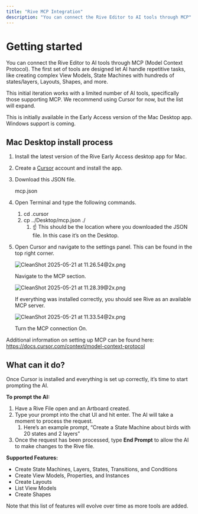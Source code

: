 ```yaml
---
title: "Rive MCP Integration"
description: "You can connect the Rive Editor to AI tools through MCP"
---
```


# **Getting started**

You can connect the Rive Editor to AI tools through MCP (Model Context Protocol). The first set of tools are designed let AI handle repetitive tasks, like creating complex View Models, State Machines with hundreds of states/layers, Layouts, Shapes, and more.

This initial iteration works with a limited number of AI tools, specifically those supporting MCP. We recommend using Cursor for now, but the list will expand.

This is initially available in the Early Access version of the Mac Desktop app. Windows support is coming.

## **Mac Desktop install process**

1. Install the latest version of the Rive Early Access desktop app for Mac.
2. Create a [Cursor](https://www.cursor.com/) account and install the app.
3. Download this JSON file.

   mcp.json
4. Open Terminal and type the following commands.
   1. cd .cursor
   2. cp ../Desktop/mcp.json ./
      1. ☝️ This should be the location where you downloaded the JSON file. In this case it’s on the Desktop.
5. Open Cursor and navigate to the settings panel. This can be found in the top right corner.

   ![CleanShot 2025-05-21 at 11.26.54@2x.png](/images/CleanShot2025-05-21at11.26.54@2x.png)

   Navigate to the MCP section.

   ![CleanShot 2025-05-21 at 11.28.39@2x.png](/images/CleanShot2025-05-21at11.28.39@2x.png)

   If everything was installed correctly, you should see Rive as an available MCP server.

   ![CleanShot 2025-05-21 at 11.33.54@2x.png](/images/CleanShot2025-05-21at11.33.54@2x.png)

   Turn the MCP connection On.

Additional information on setting up MCP can be found here: https://docs.cursor.com/context/model-context-protocol

## **What can it do?**

Once Cursor is installed and everything is set up correctly, it’s time to start prompting the AI.

**To prompt the AI:**

1. Have a Rive File open and an Artboard created.
2. Type your prompt into the chat UI and hit enter. The AI will take a moment to process the request.
   1. Here’s an example prompt, “Create a State Machine about birds with 20 states and 2 layers”
3. Once the request has been processed, type **End Prompt** to allow the AI to make changes to the Rive file.

**Supported Features:**

- Create State Machines, Layers, States, Transitions, and Conditions
- Create View Models, Properties, and Instances
- Create Layouts
- List View Models
- Create Shapes

Note that this list of features will evolve over time as more tools are added.